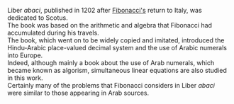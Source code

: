Liber ''abaci'', published in 1202 after [[ Fibonacci of Pisa | Fibonacci's]] return to Italy, was dedicated to Scotus.<br>
The book was based on the arithmetic and algebra that Fibonacci had accumulated during his travels.<br>
The book, which went on to be widely copied and imitated, introduced the Hindu-Arabic place-valued decimal system and the use of Arabic numerals into Europe.<br>
Indeed, although mainly a book about the use of Arab numerals, which became known as algorism, simultaneous linear equations are also studied in this work.<br>
Certainly many of the problems that Fibonacci considers in Liber ''abaci'' were similar to those appearing in Arab sources.

{{Reference}}
